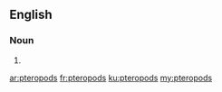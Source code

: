 ==English==

===Noun===
{{head|en|plural}}

# {{plural of|pteropod|lang=en|nocat=1}}

[[ar:pteropods]]
[[fr:pteropods]]
[[ku:pteropods]]
[[my:pteropods]]